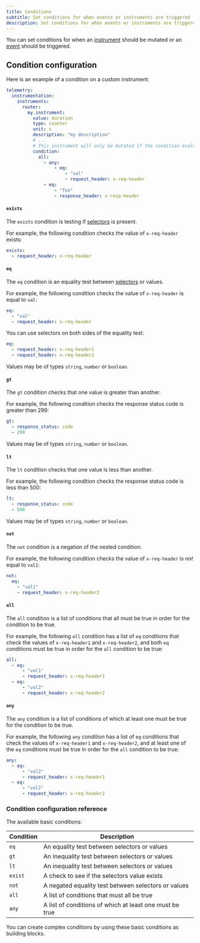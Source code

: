 ```yaml
---
title: Conditions
subtitle: Set conditions for when events or instruments are triggered
description: Set conditions for when events or instruments are triggered in the Apollo Router
---
```


You can set conditions for when an [instrument](./instruments) should be mutated or an [event](./events) should be triggered.


## Condition configuration
Here is an example of a condition on a custom instrument:

```yaml title="router.yaml"
telemetry:
  instrumentation:
    instruments:
      router:
        my.instrument:
          value: duration
          type: counter
          unit: s
          description: "my description"
          # ...
          # This instrument will only be mutated if the condition evaluates to true
          condition:
            all:
              - any:
                  - eq:
                      - "val"
                      - request_header: x-req-header
              - eq:
                  - "foo"
                  - response_header: x-resp-header
```

#### `exists`

The `exists` condition is testing if [selectors](./selectors) is present.

For example, the following condition checks the value of `x-req-header` exists:

```yaml
exists:
  - request_header: x-req-header
```

#### `eq`

The `eq` condition is an equality test between [selectors](./selectors) or values.

For example, the following condition checks the value of `x-req-header` is equal to `val`:

```yaml
eq:
  - "val"
  - request_header: x-req-header
```

You can use selectors on both sides of the equality test:

```yaml
eq:
  - request_header: x-req-header1
  - request_header: x-req-header2
```

Values may be of types `string`, `number` or `boolean`.

#### `gt`

The `gt` condition checks that one value is greater than another.

For example, the following condition checks the response status code is greater than 299:

```yaml
gt:
  - response_status: code
  - 299
```

Values may be of types `string`, `number` or `boolean`.

#### `lt`

The `lt` condition checks that one value is less than another.

For example, the following condition checks the response status code is less than 500:

```yaml
lt:
  - response_status: code
  - 500
```

Values may be of types `string`, `number` or `boolean`.

#### `not`

The `not` condition is a negation of the nested condition.

For example, the following condition checks the value of `x-req-header` is _not_ equal to `val1`:

```yaml
not:
  eq:
    - "val1"
    - request_header: x-req-header2
```

#### `all`

The `all` condition is a list of conditions that all must be true in order for the condition to be true.

For example, the following `all` condition has a list of `eq` conditions that check the values of `x-req-header1` and `x-req-header2`, and both `eq` conditions must be true in order for the `all` condition to be true:

```yaml
all:
  - eq:
      - "val1"
      - request_header: x-req-header1
  - eq:
      - "val2"
      - request_header: x-req-header2
```

#### `any`

The `any` condition is a list of conditions of which at least one must be true for the condition to be true.

For example, the following `any` condition has a list of `eq` conditions that check the values of `x-req-header1` and `x-req-header2`, and at least one of the `eq` conditions must be true in order for the `all` condition to be true:

```yaml
any:
  - eq:
      - "val2"
      - request_header: x-req-header1
  - eq:
      - "val2"
      - request_header: x-req-header2
```

### Condition configuration reference

The available basic conditions:

| Condition | Description                                             |
|----------|----------------------------------------------------------|
| `eq`     | An equality test between selectors or values             |
| `gt`     | An inequality test between selectors or values           |
| `lt`     | An inequality test between selectors or values           |
| `exist`  | A check to see if the selectors value exists             |
| `not`    | A negated equality test between selectors or values      |
| `all`    | A list of conditions that must all be true               |
| `any`    | A list of conditions of which at least one must be true  |

You can create complex conditions by using these basic conditions as building blocks.
